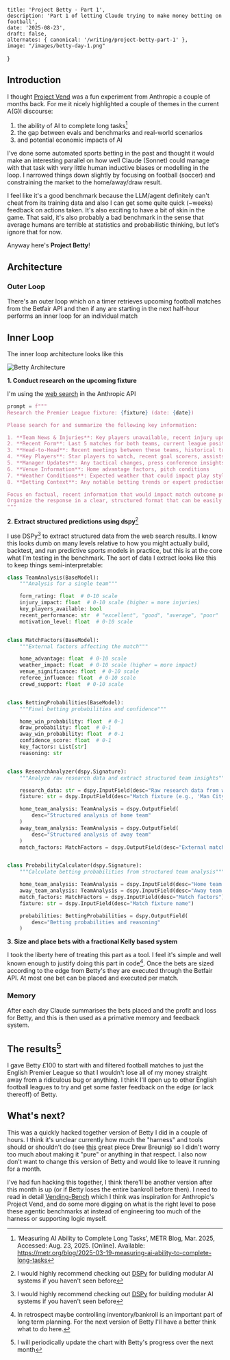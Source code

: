 
    title: 'Project Betty - Part 1',
    description: 'Part 1 of letting Claude trying to make money betting on football',
    date: '2025-08-23',
    draft: false,
    alternates: { canonical: '/writing/project-betty-part-1' },
    image: "/images/betty-day-1.png"
}

## Introduction

I thought [Project Vend](https://www.anthropic.com/research/project-vend-1) was a fun experiment from Anthropic a couple of months back. For me it nicely highlighted a couple of themes in the current A(G)I discourse:

1. the ability of AI to complete long tasks[^0]
2. the gap between evals and benchmarks and real-world scenarios
3. and potential economic impacts of AI

I've done some automated sports betting in the past and thought it would make an interesting parallel on how well Claude (Sonnet) could manage with that task with very little human inductive biases or modelling in the loop. I narrowed things down slightly by focusing on football (soccer) and constraining the market to the home/away/draw result.

I feel like it's a good benchmark because the LLM/agent definitely can't cheat from its training data and also I can get some quite quick (~weeks) feedback on actions taken. It's also exciting to have a bit of skin in the game. That said, it's also probably a bad benchmark in the sense that average humans are terrible at statistics and probabilistic thinking, but let's ignore that for now.

Anyway here's **Project Betty**!

## Architecture

### Outer Loop

There's an outer loop which on a timer retrieves upcoming football matches from the Betfair API and then if any are starting in the next half-hour performs an inner loop for an individual match

## Inner Loop

The inner loop architecture looks like this


<div className="flex justify-center">
  <Image src={architecture} alt="Betty Architecture" />
</div>

**1. Conduct research on the upcoming fixture**

I'm using the [web search](https://www.anthropic.com/news/web-search-api) in the Anthropic API

```python
prompt = f"""
Research the Premier League fixture: {fixture} (date: {date})

Please search for and summarize the following key information:

1. **Team News & Injuries**: Key players unavailable, recent injury updates
2. **Recent Form**: Last 5 matches for both teams, current league position
3. **Head-to-Head**: Recent meetings between these teams, historical trends
4. **Key Players**: Star players to watch, recent goal scorers, assists
5. **Manager Updates**: Any tactical changes, press conference insights
6. **Venue Information**: Home advantage factors, pitch conditions
7. **Weather Conditions**: Expected weather that could impact play style
8. **Betting Context**: Any notable betting trends or expert predictions

Focus on factual, recent information that would impact match outcome probabilities.
Organize the response in a clear, structured format that can be easily parsed.
"""
```

**2. Extract structured predictions using dspy**[^1]

I use DSPy[^1] to extract structured data from the web search results. I know this looks dumb on many levels relative to how you might actually build, backtest, and run predictive sports models in practice, but this is at the core what I'm testing in the benchmark. The sort of data I extract looks like this to keep things semi-interpretable:

```python
class TeamAnalysis(BaseModel):
    """Analysis for a single team"""

    form_rating: float  # 0-10 scale
    injury_impact: float  # 0-10 scale (higher = more injuries)
    key_players_available: bool
    recent_performance: str  # "excellent", "good", "average", "poor"
    motivation_level: float  # 0-10 scale


class MatchFactors(BaseModel):
    """External factors affecting the match"""

    home_advantage: float  # 0-10 scale
    weather_impact: float  # 0-10 scale (higher = more impact)
    venue_significance: float  # 0-10 scale
    referee_influence: float  # 0-10 scale
    crowd_support: float  # 0-10 scale


class BettingProbabilities(BaseModel):
    """Final betting probabilities and confidence"""

    home_win_probability: float  # 0-1
    draw_probability: float  # 0-1
    away_win_probability: float  # 0-1
    confidence_score: float  # 0-1
    key_factors: List[str]
    reasoning: str


class ResearchAnalyzer(dspy.Signature):
    """Analyze raw research data and extract structured team insights"""

    research_data: str = dspy.InputField(desc="Raw research data from web search")
    fixture: str = dspy.InputField(desc="Match fixture (e.g., 'Man City v Tottenham')")

    home_team_analysis: TeamAnalysis = dspy.OutputField(
        desc="Structured analysis of home team"
    )
    away_team_analysis: TeamAnalysis = dspy.OutputField(
        desc="Structured analysis of away team"
    )
    match_factors: MatchFactors = dspy.OutputField(desc="External match factors")


class ProbabilityCalculator(dspy.Signature):
    """Calculate betting probabilities from structured team analysis"""

    home_team_analysis: TeamAnalysis = dspy.InputField(desc="Home team analysis")
    away_team_analysis: TeamAnalysis = dspy.InputField(desc="Away team analysis")
    match_factors: MatchFactors = dspy.InputField(desc="Match factors")
    fixture: str = dspy.InputField(desc="Match fixture name")

    probabilities: BettingProbabilities = dspy.OutputField(
        desc="Betting probabilities and reasoning"
    )
```

**3. Size and place bets with a fractional Kelly based system**

I took the liberty here of treating this part as a tool. I feel it's simple and well known enough to justify doing this part in code[^2]. Once the bets are sized according to the edge from Betty's they are executed through the Betfair API. At most one bet can be placed and executed per match.

### Memory

After each day Claude summarises the bets placed and the profit and loss for Betty, and this is then used as a primative memory and feedback system.

## The results[^3]

I gave Betty £100 to start with and filtered football matches to just the English Premier League so that I wouldn't lose all of my money straight away from a ridiculous bug or anything. I think I'll open up to other English football leagues to try and get some faster feedback on the edge (or lack thereoff) of Betty.


<ChartWrapper data={netWorth} />

## What's next?

This was a quickly hacked together version of Betty I did in a couple of hours. I think it's unclear currently how much the "harness" and tools should or shouldn't do (see [this](https://www.dbreunig.com/2025/06/17/an-agentic-case-study-playing-pok%C3%A9mon-with-gemini.html) great piece Drew Breunig) so I didn't worry too much about making it "pure" or anything in that respect. I also now don't want to change this version of Betty and would like to leave it running for a month.

I've had fun hacking this together, I think there'll be another version after this month is up (or if Betty loses the entire bankroll before then). I need to read in detail [Vending-Bench](https://arxiv.org/abs/2502.15840) which I think was inspiration for Anthropic's Project Vend, and do some more digging on what is the right level to pose these agentic benchmarks at instead of engineering too much of the harness or supporting logic myself.

[^0]: ‘Measuring AI Ability to Complete Long Tasks’, METR Blog, Mar. 2025, Accessed: Aug. 23, 2025. [Online]. Available: https://metr.org/blog/2025-03-19-measuring-ai-ability-to-complete-long-tasks

[^1]: I would highly recommend checking out [DSPy](https://dspy.ai/) for building modular AI systems if you haven't seen before

[^2]: In retrospect maybe controlling inventory/bankroll is an important part of long term planning. For the next version of Betty I'll have a better think what to do here.

[^3]: I will periodically update the chart with Betty's progress over the next month

